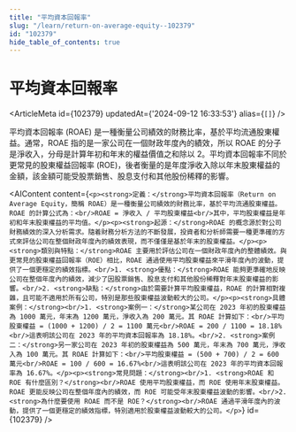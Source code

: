 ```yaml
---
title: "平均資本回報率"
slug: "/learn/return-on-average-equity--102379"
id: "102379"
hide_table_of_contents: true
---
```



# 平均資本回報率

<ArticleMeta id={102379} updatedAt={'2024-09-12 16:33:53'} alias={`[]`} />
<div className='border-solid border-b border-t-0 my-4 border-[var(--ifm-color-gray-300)]' />

平均資本回報率 (ROAE) 是一種衡量公司績效的財務比率，基於平均流通股東權益。通常，ROAE 指的是一家公司在一個財政年度內的績效，所以 ROAE 的分子是淨收入，分母是計算年初和年末的權益價值之和除以 2。平均資本回報率不同於更常見的股東權益回報率 (ROE)，後者衡量的是年度淨收入除以年末股東權益的金額，該金額可能受股票銷售、股息支付和其他股份稀釋的影響。

<AIContent content={`<p><strong>定義：</strong>平均資本回報率（Return on Average Equity，簡稱 ROAE）是一種衡量公司績效的財務比率，基於平均流通股東權益。ROAE 的計算公式為：<br/>ROAE = 淨收入 / 平均股東權益<br/>其中，平均股東權益是年初和年末股東權益的平均值。</p><p><strong>起源：</strong>ROAE 的概念源於對公司財務績效的深入分析需求。隨着財務分析方法的不斷發展，投資者和分析師需要一種更準確的方式來評估公司在整個財政年度內的績效表現，而不僅僅是基於年末的股東權益。</p><p><strong>類別與特點：</strong>ROAE 主要用於評估公司在一個財政年度內的整體績效。與更常見的股東權益回報率（ROE）相比，ROAE 通過使用平均股東權益來平滑年度內的波動，提供了一個更穩定的績效指標。<br/>1. <strong>優點：</strong>ROAE 能夠更準確地反映公司在整個年度內的績效，減少了因股票銷售、股息支付和其他股份稀釋對年末股東權益的影響。<br/>2. <strong>缺點：</strong>由於需要計算平均股東權益，ROAE 的計算相對複雜，且可能不適用於所有公司，特別是那些股東權益波動較大的公司。</p><p><strong>具體案例：</strong><br/>1. <strong>案例一：</strong>某公司在 2023 年初的股東權益為 1000 萬元，年末為 1200 萬元，淨收入為 200 萬元。其 ROAE 計算如下：<br/>平均股東權益 = (1000 + 1200) / 2 = 1100 萬元<br/>ROAE = 200 / 1100 = 18.18%<br/>這表明該公司在 2023 年的平均資本回報率為 18.18%。<br/>2. <strong>案例二：</strong>另一家公司在 2023 年初的股東權益為 500 萬元，年末為 700 萬元，淨收入為 100 萬元。其 ROAE 計算如下：<br/>平均股東權益 = (500 + 700) / 2 = 600 萬元<br/>ROAE = 100 / 600 = 16.67%<br/>這表明該公司在 2023 年的平均資本回報率為 16.67%。</p><p><strong>常見問題：</strong><br/>1. <strong>ROAE 和 ROE 有什麼區別？</strong><br/>ROAE 使用平均股東權益，而 ROE 使用年末股東權益。ROAE 更能反映公司在整個年度內的績效，而 ROE 可能受年末股東權益波動的影響。<br/>2. <strong>為什麼要使用 ROAE 而不是 ROE？</strong><br/>ROAE 通過平滑年度內的波動，提供了一個更穩定的績效指標，特別適用於股東權益波動較大的公司。</p>`} id={102379} />
